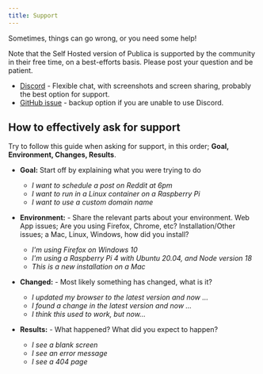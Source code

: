 ```yaml
---
title: Support
---
```


Sometimes, things can go wrong, or you need some help!

Note that the Self Hosted version of Publica is supported by the community in their
free time, on a best-efforts basis. Please post your question and be patient.

- [Discord](https://discord.com/invite/sf7QjTcX37) - Flexible chat, with screenshots and screen sharing, probably the best option for support.
- [GitHub issue](https://github.com/Padilla-core/publica-app/issues/new/choose) - backup option if you are unable to use Discord.

## How to effectively ask for support

Try to follow this guide when asking for support, in this order; **Goal, Environment, Changes, Results**.

- **Goal:** Start off by explaining what you were trying to do
  - _I want to schedule a post on Reddit at 6pm_
  - _I want to run in a Linux container on a Raspberry Pi_
  - _I want to use a custom domain name_

- **Environment:** - Share the relevant parts about your environment. Web App issues; Are you using Firefox, Chrome, etc? Installation/Other issues; a Mac, Linux, Windows, how did you install?
  - _I'm using Firefox on Windows 10_
  - _I'm using a Raspberry Pi 4 with Ubuntu 20.04, and Node version 18_
  - _This is a new installation on a Mac_

- **Changed:** - Most likely something has changed, what is it?
  - _I updated my browser to the latest version and now ..._
  - _I found a change in the latest version and now ..._
  - _I think this used to work, but now..._

- **Results:** - What happened? What did you expect to happen?
  - _I see a blank screen_
  - _I see an error message_
  - _I see a 404 page_
